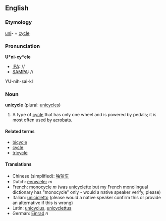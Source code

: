 ==English==
===Etymology===
[[uni]]- + [[cycle]]

===Pronunciation===
'''U*ni-cy*cle'''
*[[IPA]]: //
*[[SAMPA]]: //
YU-nih-sai-kl

=== Noun ===
'''unicycle''' (plural: [[unicycles]])

#A type of [[cycle]] that has only one wheel and is powered by pedals; it is most often used by [[acrobat]]s.

====Related terms====
*[[bicycle]]
*[[cycle]]
*[[tricycle]]

====Translations====
*Chinese (simplified): [[独轮车]]
*Dutch: [[eenwieler]] ''m''
*French: [[monocycle]] ''m'' (was [[unicyclette]] but my French monolingual dictionary has "monocycle" only - would a native speaker verify, please)
*Italian: [[unicicletto]] (please would a native speaker confirm this or provide an alternative if this is wrong)
*Latin: [[unicyclus]], [[unicyclettus]]
*German: [[Einrad]] ''n''